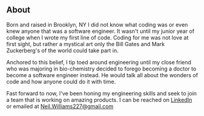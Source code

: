 ## About

Born and raised in Brooklyn, NY I did not know what coding was or even knew anyone that was a software engineer. It wasn't until my junior year of college when I wrote my first line of code. Coding for me was not love at first sight, but rather a mystical art only the Bill Gates and Mark Zuckerberg's of the world could take part in. 

Anchored to this belief, I tip toed around engineering until my close friend who was majoring in bio-chemistry decided to forego becoming a doctor to become a software engineer instead. He would talk all about the wonders of code and how anyone could do it with time. 

Fast forward to now, I've been honing my engineering skills and seek to join a team that is working on amazing products. I can be reached on [LinkedIn](https://www.linkedin.com/in/neilwilliams9) or emailed at [Neil.Williams227@gmail.com]()
